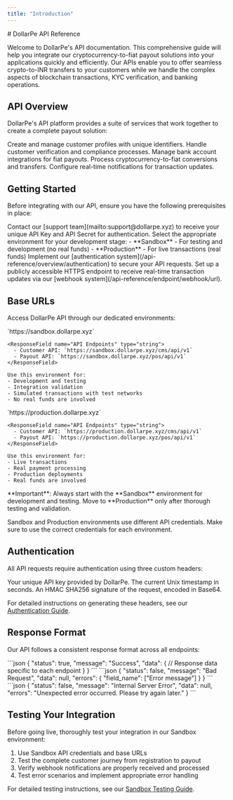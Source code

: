 ```yaml
---
title: "Introduction"
---
```


<Highlight>
  # DollarPe API Reference
</Highlight>

Welcome to DollarPe's API documentation. This comprehensive guide will help you integrate our cryptocurrency-to-fiat payout solutions into your applications quickly and efficiently. Our APIs enable you to offer seamless crypto-to-INR transfers to your customers while we handle the complex aspects of blockchain transactions, KYC verification, and banking operations.

## API Overview

DollarPe's API platform provides a suite of services that work together to create a complete payout solution:

<CardGroup cols={3}>
  <Card title="Customer API" icon="user" href="/api-reference/endpoint/customer/create">
    Create and manage customer profiles with unique identifiers.
  </Card>
  <Card title="KYC API" icon="id-card" href="/api-reference/endpoint/kyc/add-kyc-data">
    Handle customer verification and compliance processes.
  </Card>
  <Card title="Bank API" icon="building-columns" href="/api-reference/endpoint/bank/add-account">
    Manage bank account integrations for fiat payouts.
  </Card>
  <Card title="Payout API" icon="money-bill-transfer" href="/api-reference/endpoint/payout/initiate">
    Process cryptocurrency-to-fiat conversions and transfers.
  </Card>
  <Card title="Webhook API" icon="bell" href="/api-reference/endpoint/webhook/url">
    Configure real-time notifications for transaction updates.
  </Card>
</CardGroup>

## Getting Started

Before integrating with our API, ensure you have the following prerequisites in place:

<Steps>
  <Step title="Obtain API Credentials">
    Contact our [support team](mailto:support@dollarpe.xyz) to receive your unique API Key and API Secret for authentication.
  </Step>
  <Step title="Choose Environment">
    Select the appropriate environment for your development stage:
    - **Sandbox** - For testing and development (no real funds)
    - **Production** - For live transactions (real funds)
  </Step>
  <Step title="Set Up Authentication">
    Implement our [authentication system](/api-reference/overview/authentication) to secure your API requests.
  </Step>
  <Step title="Configure Webhooks">
    Set up a publicly accessible HTTPS endpoint to receive real-time transaction updates via our [webhook system](/api-reference/endpoint/webhook/url).
  </Step>
</Steps>

## Base URLs

Access DollarPe API through our dedicated environments:

<Tabs>
  <Tab title="Sandbox">
    <ResponseField name="Base URL" type="string">
      `https://sandbox.dollarpe.xyz`
    </ResponseField>
    
    <ResponseField name="API Endpoints" type="string">
      - Customer API: `https://sandbox.dollarpe.xyz/cms/api/v1`
      - Payout API: `https://sandbox.dollarpe.xyz/pos/api/v1`
    </ResponseField>
    
    Use this environment for:
    - Development and testing
    - Integration validation
    - Simulated transactions with test networks
    - No real funds are involved
  </Tab>
  <Tab title="Production">
    <ResponseField name="Base URL" type="string">
      `https://production.dollarpe.xyz`
    </ResponseField>
    
    <ResponseField name="API Endpoints" type="string">
      - Customer API: `https://production.dollarpe.xyz/cms/api/v1`
      - Payout API: `https://production.dollarpe.xyz/pos/api/v1`
    </ResponseField>
    
    Use this environment for:
    - Live transactions
    - Real payment processing
    - Production deployments
    - Real funds are involved
  </Tab>
</Tabs>

<Warning>
  **Important**: Always start with the **Sandbox** environment for development and testing.  
  Move to **Production** only after thorough testing and validation.
  
  Sandbox and Production environments use different API credentials. Make sure to use the correct credentials for each environment.
</Warning>

## Authentication

All API requests require authentication using three custom headers:

<ResponseField name="X-API-KEY" type="string" required>
  Your unique API key provided by DollarPe.
</ResponseField>

<ResponseField name="X-TIMESTAMP" type="integer" required>
  The current Unix timestamp in seconds.
</ResponseField>

<ResponseField name="X-SIGNATURE" type="string" required>
  An HMAC SHA256 signature of the request, encoded in Base64.
</ResponseField>

For detailed instructions on generating these headers, see our [Authentication Guide](/api-reference/overview/authentication).

## Response Format

Our API follows a consistent response format across all endpoints:

<Tabs>
  <Tab title="Success Response">
    ```json
    {
        "status": true,
        "message": "Success",
        "data": {
            // Response data specific to each endpoint
        }
    }
    ```
  </Tab>
  <Tab title="Bad Request">
    ```json
    {
        "status": false,
        "message": "Bad Request",
        "data": null,
        "errors": {
            "field_name": ["Error message"]
        }
    }
    ```
  </Tab>
  <Tab title="Internal Server Error">
    ```json
    {
        "status": false,
        "message": "Internal Server Error",
        "data": null,
        "errors": "Unexpected error occurred. Please try again later."
    }
    ```
  </Tab>
</Tabs>

## Testing Your Integration

Before going live, thoroughly test your integration in our Sandbox environment:

1. Use Sandbox API credentials and base URLs
2. Test the complete customer journey from registration to payout
3. Verify webhook notifications are properly received and processed
4. Test error scenarios and implement appropriate error handling

For detailed testing instructions, see our [Sandbox Testing Guide](/guides/sandbox-testing).
